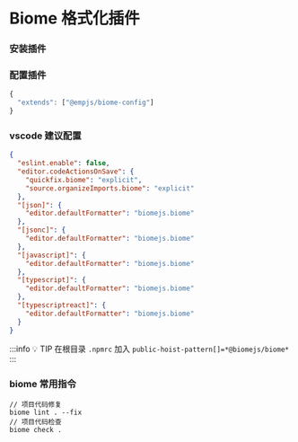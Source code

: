 # Biome 格式化插件

### 安装插件

<PackageManagerTabs command="add @empjs/biome-config -D" />

### 配置插件
```ts title="biome.json"
{
  "extends": ["@empjs/biome-config"]
}
```

### vscode 建议配置
```json title=".vscode/settings.json"
{
  "eslint.enable": false,
  "editor.codeActionsOnSave": {
    "quickfix.biome": "explicit",
    "source.organizeImports.biome": "explicit"
  },
  "[json]": {
    "editor.defaultFormatter": "biomejs.biome"
  },
  "[jsonc]": {
    "editor.defaultFormatter": "biomejs.biome"
  },
  "[javascript]": {
    "editor.defaultFormatter": "biomejs.biome"
  },
  "[typescript]": {
    "editor.defaultFormatter": "biomejs.biome"
  },
  "[typescriptreact]": {
    "editor.defaultFormatter": "biomejs.biome"
  }
}

```

:::info 💡 TIP
在根目录 `.npmrc` 加入 `public-hoist-pattern[]=*@biomejs/biome*`
:::

### biome 常用指令
```jsonc
// 项目代码修复
biome lint . --fix
// 项目代码检查
biome check .
```